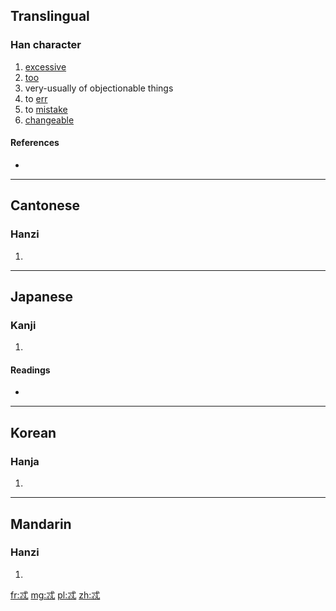 ==Translingual==

===Han character===
{{Han char|rn=61|rad=心|as=03|sn=7|four=4330<sub>0</sub>|canj=戈心心 (IPP), XX戈心心 (XXIPP)}}

# [[excessive]]
# [[too]]
# very-usually of objectionable things
# to [[err]]
# to [[mistake]]
# [[changeable]]

====References====
* {{Han ref|kx=0376.100|dkj=10319|dj=0702.190|hdz=42269.070|uh=5FD2|ud=24530|bh=CAD6|bd=51926}}

----

==Cantonese==

===Hanzi===
{{yue-hanzi|jyut=|y=tik1}}

# {{defn|lang=yue|sort=心03}}

----

==Japanese==

===Kanji===
{{ja-kanji|grade=|rs=心03}}

# {{defn|lang=ja|sort=心03}}

====Readings====
* {{ja-readings|on=[[とく]] (toku)|kun=[[かわる]] (kawaru)}}

----

==Korean==

===Hanja===
{{ko-hanja|hangeul=특|eumhun=|rv=teuk|mr=t'ŭk|y=thuk}}

# {{defn|lang=ko|sort=心03}}

----

==Mandarin==

===Hanzi===
{{cmn-hanzi|pin=[[tè]] ([[te4]]), [[tuī]] ([[tui1]])|wg=t'e<sup>4</sup>}}

# {{defn|lang=cmn|sort=心03}}

[[fr:忒]]
[[mg:忒]]
[[pl:忒]]
[[zh:忒]]